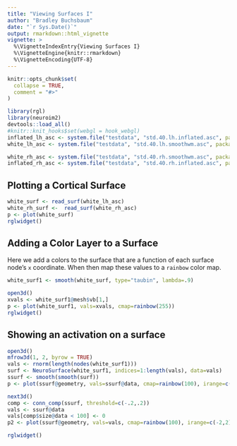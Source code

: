 ```yaml
---
title: "Viewing Surfaces I"
author: "Bradley Buchsbaum"
date: "`r Sys.Date()`"
output: rmarkdown::html_vignette
vignette: >
  %\VignetteIndexEntry{Viewing Surfaces I}
  %\VignetteEngine{knitr::rmarkdown}
  %\VignetteEncoding{UTF-8}
---
```


```r
knitr::opts_chunk$set(
  collapse = TRUE,
  comment = "#>"
)

library(rgl)
library(neuroim2)
devtools::load_all()
#knitr::knit_hooks$set(webgl = hook_webgl)
inflated_lh_asc <- system.file("testdata", "std.40.lh.inflated.asc", package="neurosurf")
white_lh_asc <- system.file("testdata", "std.40.lh.smoothwm.asc", package="neurosurf")

white_rh_asc <- system.file("testdata", "std.40.rh.smoothwm.asc", package="neurosurf")
inflated_rh_asc <- system.file("testdata", "std.40.rh.inflated.asc", package="neurosurf")

```

## Plotting a Cortical Surface 

```r

white_surf <- read_surf(white_lh_asc)
white_rh_surf <-  read_surf(white_rh_asc)
p <- plot(white_surf)
rglwidget()


```



## Adding a Color Layer to a Surface

Here we add a colors to the surface that are a function of each surface node's `x` coordinate. When then map these values to a `rainbow` color map.

```r


white_surf1 <- smooth(white_surf, type="taubin", lambda=.9)

open3d()
xvals <- white_surf1@mesh$vb[1,]
p <- plot(white_surf1, vals=xvals, cmap=rainbow(255))
rglwidget()

```


## Showing an activation on a surface

```r

open3d()
mfrow3d(1, 2, byrow = TRUE)
vals <- rnorm(length(nodes(white_surf1)))
surf <- NeuroSurface(white_surf1, indices=1:length(vals), data=vals)
ssurf <- smooth(smooth(surf))
p <- plot(ssurf@geometry, vals=ssurf@data, cmap=rainbow(100), irange=c(-2,2), thresh=c(-.2, .2))

next3d()
comp <- conn_comp(ssurf, threshold=c(-.2,.2))
vals <- ssurf@data
vals[comp$size@data < 100] <- 0
p2 <- plot(ssurf@geometry, vals=vals, cmap=rainbow(100), irange=c(-2,2), thresh=c(-.2, .2))

rglwidget()

```

